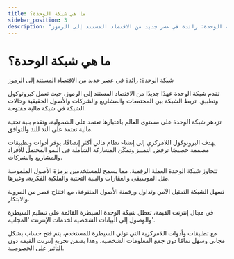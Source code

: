 ```yaml
---
title: ما هي شبكة الوحدة؟
sidebar_position: 3
description: "شبكة الوحدة: رائدة في عصر جديد من الاقتصاد المستند إلى الرموز"
---
```


# ما هي شبكة الوحدة؟

شبكة الوحدة: رائدة في عصر جديد من الاقتصاد المستند إلى الرموز

تقدم شبكة الوحدة عهدًا جديدًا من الاقتصاد المستند إلى الرموز، حيث تعمل كبروتوكول وتطبيق. تربط الشبكة بين المجتمعات والمشاريع والشركات والأصول الحقيقية وحالات الشبكة في شبكة مالية مفتوحة.

تزدهر شبكة الوحدة على مستوى العالم باعتبارها تعتمد على الشمولية، وتقدم بنية تحتية مالية تعتمد على الند للند والتوافق.

يهدف البروتوكول اللامركزي إلى إنشاء نظام مالي أكثر إنصافًا، يوفر أدوات وتطبيقات مصممة خصيصًا ترفض التمييز وتمكّن المشاركة الشاملة في النمو المحتمل للأفراد والمشاريع والشركات.

تتجاوز شبكة الوحدة العملة الرقمية، مما يسمح للمستخدمين برمزة الأصول الملموسة مثل الموسيقى والعقارات والبنية التحتية والملكية الفكرية، وغيرها.

تسهل الشبكة التمثيل الآمن وتداول ورقمنة الأصول المتنوعة، مع افتتاح عصر من المرونة والابتكار.

في مجال إنترنت القيمة، تعطل شبكة الوحدة السيطرة القائمة على تسليم السيطرة والوصول إلى البيانات الشخصية لخدمات الإنترنت 'المجانية'.

مع تطبيقات وأدوات اللامركزية التي تولي السيطرة للمستخدم، يتم فتح حساب بشكل مجاني وسهل تمامًا دون جمع المعلومات الشخصية. وهذا يضمن تجربة إنترنت القيمة دون التأثير على الخصوصية.

